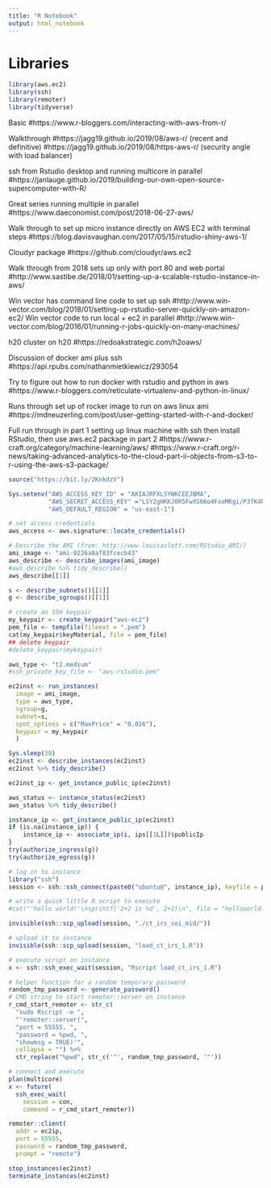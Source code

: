 ```yaml
---
title: "R Notebook"
output: html_notebook
---
```


# Libraries

```r
library(aws.ec2)
library(ssh)
library(remoter)
library(tidyverse)
```


Basic
#https://www.r-bloggers.com/interacting-with-aws-from-r/

Walkthrough
#https://jagg19.github.io/2019/08/aws-r/ (recent and definitive)
#https://jagg19.github.io/2019/08/https-aws-r/ (security angle with load balancer)

ssh from Rstudio desktop and running multicore in parallel
#https://janlauge.github.io/2019/building-our-own-open-source-supercomputer-with-R/

Great series running multiple in parallel
#https://www.daeconomist.com/post/2018-06-27-aws/

Walk through to set up micro instance directly on AWS EC2 with terminal steps
#https://blog.davisvaughan.com/2017/05/15/rstudio-shiny-aws-1/

Cloudyr package
#https://github.com/cloudyr/aws.ec2

Walk through from 2018 sets up only with port 80 and web portal
#http://www.sastibe.de/2018/01/setting-up-a-scalable-rstudio-instance-in-aws/

Win vector has command line code to set up ssh
#http://www.win-vector.com/blog/2018/01/setting-up-rstudio-server-quickly-on-amazon-ec2/
Win vector code to run local + ec2 in parallel
#http://www.win-vector.com/blog/2016/01/running-r-jobs-quickly-on-many-machines/

h20 cluster on h20
#https://redoakstrategic.com/h2oaws/

Discussion of docker ami plus ssh
#https://api.rpubs.com/nathanmietkiewicz/293054

Try to figure out how to run docker with rstudio and python in aws
#https://www.r-bloggers.com/reticulate-virtualenv-and-python-in-linux/

Runs through set up of rocker image to run on aws linux ami
#https://mdneuzerling.com/post/user-getting-started-with-r-and-docker/

Full run through in part 1 setting up linux machine with ssh then install RStudio, then use aws.ec2 package in part 2
#https://www.r-craft.org/category/machine-learning/aws/
#https://www.r-craft.org/r-news/taking-advanced-analytics-to-the-cloud-part-ii-objects-from-s3-to-r-using-the-aws-s3-package/

```r
source("https://bit.ly/2KnkdzV")
```


```r
Sys.setenv("AWS_ACCESS_KEY_ID" = "AKIAJRFXLSYWKCEEJBMA",
           "AWS_SECRET_ACCESS_KEY" ="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",
           "AWS_DEFAULT_REGION" = "us-east-1")
```


```r
# set access credentials
aws_access <- aws.signature::locate_credentials()

```


```r

# Describe the AMI (from: http://www.louisaslett.com/RStudio_AMI/)
ami_image <- "ami-0226a8af83fcecb43"
aws_describe <- describe_images(ami_image)
#aws_describe %>% tidy_describe()
aws_describe[[1]]
```



```r
s <- describe_subnets()[[1]]
g <- describe_sgroups()[[1]]
```


```r
# create an SSH keypair
my_keypair <- create_keypair("aws-ec2")
pem_file <- tempfile(fileext = ".pem")
cat(my_keypair$keyMaterial, file = pem_file)
## delete keypair
#delete_keypair(mykeypair)
```



```r
aws_type <- "t2.medium"
#ssh_private_key_file <- "aws-rstudio.pem"

ec2inst <- run_instances(
  image = ami_image,
  type = aws_type,
  sgroup=g,
  subnet=s,
  spot_options = c("MaxPrice" = "0.016"),
  keypair = my_keypair
  )

Sys.sleep(30)
ec2inst <- describe_instances(ec2inst)
ec2inst %>% tidy_describe()

ec2inst_ip <- get_instance_public_ip(ec2inst)

```




```r
aws_status <- instance_status(ec2inst)
aws_status %>% tidy_describe()
```



```r
instance_ip <- get_instance_public_ip(ec2inst)
if (is.na(instance_ip)) {
    instance_ip <- associate_ip(i, ips[[1L]])$publicIp
}
try(authorize_ingress(g))
try(authorize_egress(g))
```

```r
# log in to instance
library("ssh")
session <- ssh::ssh_connect(paste0("ubuntu@", instance_ip), keyfile = pem_file, passwd = "rstudio")
```


```r
# write a quick little R script to execute
#cat("'hello world!'\nsprintf('2+2 is %d', 2+2)\n", file = "helloworld.R")

invisible(ssh::scp_upload(session, "./ct_irs_soi_mid/"))

# upload it to instance
invisible(ssh::scp_upload(session, "load_ct_irs_1.R"))

```

```r
# execute script on instance
x <- ssh::ssh_exec_wait(session, "Rscript load_ct_irs_1.R")

```


```r

# helper function for a random temporary password
random_tmp_password <- generate_password()
# CMD string to start remoter::server on instance
r_cmd_start_remoter <- str_c(
  "sudo Rscript -e ",
  "'remoter::server(",
  "port = 55555, ",
  "password = %pwd, ",
  "showmsg = TRUE)'",
  collapse = "") %>%
  str_replace("%pwd", str_c('"', random_tmp_password, '"'))

# connect and execute
plan(multicore)
x <- future(
  ssh_exec_wait(
    session = con,
    command = r_cmd_start_remoter))

remoter::client(
  addr = ec2ip,
  port = 55555,
  password = random_tmp_password,
  prompt = "remote")


```


```r
stop_instances(ec2inst)
terminate_instances(ec2inst)
```